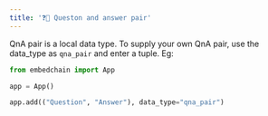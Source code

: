 ```yaml
---
title: '❓💬 Queston and answer pair'
---
```


QnA pair is a local data type. To supply your own QnA pair, use the data_type as `qna_pair` and enter a tuple. Eg:

```python
from embedchain import App

app = App()

app.add(("Question", "Answer"), data_type="qna_pair")
```